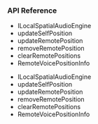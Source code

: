 <PlatformWrapper platform="windows">

### API Reference

<ProductWrapper product = "voice-calling">

- <Link to="{{Global.API_REF_CPP_ROOT_VOICE_SDK}}/class_ilocalspatialaudioengine.html">ILocalSpatialAudioEngine</Link>

- <Link to="{{Global.API_REF_CPP_ROOT_VOICE_SDK}}/class_ibasespatialaudioengine.html#api_ibasespatialaudioengine_updateselfposition">updateSelfPosition</Link>

- <Link to="{{Global.API_REF_CPP_ROOT_VOICE_SDK}}/class_ilocalspatialaudioengine.html#api_ilocalspatialaudioengine_updateremoteposition">updateRemotePosition</Link>

- <Link to="{{Global.API_REF_CPP_ROOT_VOICE_SDK}}/class_ilocalspatialaudioengine.html#api_ilocalspatialaudioengine_removeremoteposition">removeRemotePosition</Link>

- <Link to="{{Global.API_REF_CPP_ROOT_VOICE_SDK}}/class_ilocalspatialaudioengine.html#api_ilocalspatialaudioengine_clearremotepositions">clearRemotePositions</Link>

- <Link to="{{Global.API_REF_CPP_ROOT_VOICE_SDK}}/class_remotevoicepositioninfo.html">RemoteVoicePositionInfo</Link>

</ProductWrapper>

<ProductWrapper notAllowed = "voice-calling">

- <Link to="{{Global.API_REF_CPP_ROOT}}/class_ilocalspatialaudioengine.html">ILocalSpatialAudioEngine</Link>

- <Link to="{{Global.API_REF_CPP_ROOT}}/class_ibasespatialaudioengine.html#api_ibasespatialaudioengine_updateselfposition">updateSelfPosition</Link>

- <Link to="{{Global.API_REF_CPP_ROOT}}/class_ilocalspatialaudioengine.html#api_ilocalspatialaudioengine_updateremoteposition">updateRemotePosition</Link>

- <Link to="{{Global.API_REF_CPP_ROOT}}/class_ilocalspatialaudioengine.html#api_ilocalspatialaudioengine_removeremoteposition">removeRemotePosition</Link>

- <Link to="{{Global.API_REF_CPP_ROOT}}/class_ilocalspatialaudioengine.html#api_ilocalspatialaudioengine_clearremotepositions">clearRemotePositions</Link>

- <Link to="{{Global.API_REF_CPP_ROOT}}/class_remotevoicepositioninfo.html">RemoteVoicePositionInfo</Link>
</ProductWrapper>

</PlatformWrapper>
